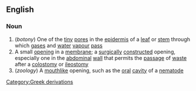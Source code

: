 ==English==
===Noun===
{{wikipedia}}
#(''botony'') One of the [[tiny]] [[pore]]s in the [[epidermis]] of a [[leaf]] or [[stem]] through which [[gas]]es and [[water]] [[vapour]] [[pass]]
#A small [[opening]] in a [[membrane]]; a [[surgical]]ly [[construct]]ed opening, especially one in the [[abdominal]] [[wall]] that permits the [[passage]] of [[waste]] after a [[colostomy]] or [[ileostomy]]
#(''zoology'') A [[mouth]]like opening, such as the [[oral]] [[cavity]] of a [[nematode]]
[[Category:Greek derivations]]